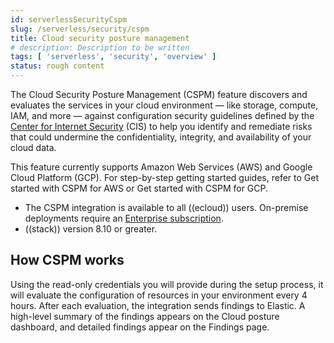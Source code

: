 ```yaml
---
id: serverlessSecurityCspm
slug: /serverless/security/cspm
title: Cloud security posture management
# description: Description to be written
tags: [ 'serverless', 'security', 'overview' ]
status: rough content
---
```



<RoughContent />

<div id="cspm"></div>

The Cloud Security Posture Management (CSPM) feature discovers and evaluates the services in your cloud environment — like storage, compute, IAM, and more — against configuration security guidelines defined by the [Center for Internet Security](https://www.cisecurity.org/) (CIS) to help you identify and remediate risks that could undermine the confidentiality, integrity, and availability of your cloud data.

This feature currently supports Amazon Web Services (AWS) and Google Cloud Platform (GCP). For step-by-step getting started guides, refer to <DocLink id="serverlessSecurityCspmGetStarted">Get started with CSPM for AWS</DocLink> or <DocLink id="serverlessSecurityCspmGetStartedGcp">Get started with CSPM for GCP</DocLink>.

<DocCallOut title="Requirements">

* The CSPM integration is available to all ((ecloud)) users. On-premise deployments require an [Enterprise subscription](https://www.elastic.co/pricing).
* ((stack)) version 8.10 or greater.

</DocCallOut>

<div id="cspm-how-it-works"></div>

## How CSPM works

Using the read-only credentials you will provide during the setup process, it will evaluate the configuration of resources in your environment every 4 hours.
After each evaluation, the integration sends findings to Elastic. A high-level summary of the findings appears on the <DocLink id="serverlessSecurityCloudNatSecPostureDashboard">Cloud posture dashboard</DocLink>, and detailed findings appear on the <DocLink id="serverlessSecurityFindingsPage">Findings page</DocLink>.
